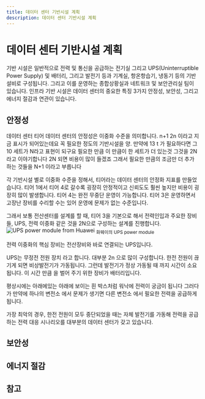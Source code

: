 ```yaml
---
title: 데이터 센터 기반시설 계획
description: 데이터 센터 기반시설 계획
---
```

# 데이터 센터 기반시설 계획
기반 시설은 일반적으로 전력 및 통신을 공급하는 전기실 그리고 UPS(Uninterruptible Power Supply) 및 배터리, 그리고 발전기 등과 기계실, 항온항습기, 냉동기 등의 기반 설비로 구성됩니다. 그리고 
이를 운영하는 종합상황실과 네트워크 및 보안관리실 팀이 있습니다.
인프라 기반 시설은 데이터 센터의 중요한 특징 3가지 안정성, 보안성, 그리고 에너지 절감과 연관이 있습니다.

## 안정성
데이터 센터 티어
데이터 센터의 안정성은 이중화 수준을 의미합니다. 
n+1 2n 이라고 지금 표시가
되어있는데요 꼭 필요한 정도의
기반시설을 양. 만약에 13 t 가
필요하다면 그 10 세트가 N라고
표현이 되구요 필요한 만큼 이 만큼이
한 세트가 더 있는것 그것을 2N
라고 이야기합니다 2N 되면 비용이
많이 들겠죠 그래서 필요한 만큼의
조금만 더 추가하는 것들을 N+1
이라고 부릅니다

각 기반시설 별로 이중화 수준을 정해서, 티어라는 데이터 센터의 안정화 지표를 만들었습니다. 
티어 1에서 티어 4로 갈수록 굉장히 안정적이고 신뢰도도 훨씬 높지만 비용이 굉장히 많이 발생합니다. 티어 4는 완전 무중단 운영이 가능합니다.
티어 3은 운영하면서 고장난 장비를 수리할 수는 있어 운영에 문제가 없는 수준입니다.

그래서 보통 전산센터를
설계를 할 때, 티어 3을 기본으로 해서 전력인입과 주요한 장비들, UPS, 전력 이중화 같은 것을 2N으로 구성하는 설계를 진행합니다.
![UPS power module from Huawei](/images/datacenter/datacenter_ups_powermodule_from_huawei.jpeg)
<sub>화웨이의 UPS power module</sub>


전력 이중화의 핵심 장비는 전산장비와 바로 연결되는 UPS입니다.

UPS는 무정전 전원 장치 라고 합니다. 대부분 2n 으로 많이 구성합니다. 한전 전원이 끊기게 되면 비상발전기가 가동됩니다. 그런데 발전기가 정상 가동될 때 까지 시간이 소요됩니다. 
이 시간 만큼 을 벌어 주기 위한
장비가 배터리입니다.


평상시에는 아래에있는 아래에 보이는 흰 박스처럼
워낙에 전력이 궁금이 됩니다 그러다가
만약에 하나의 변전소 에서 문제가
생기면 다른 변전소 에서 필요한 전력을 공급하게 됩니다.

가장 최악의 경우, 한전 전원이 모두 중단되었을 때는 자체 발전기를 가동해 전력을 공급하는 전력 대응 시나리오를 대부분의 데이터 센터가 갖고 있습니다.
## 보안성


## 에너지 절감

## 참고
